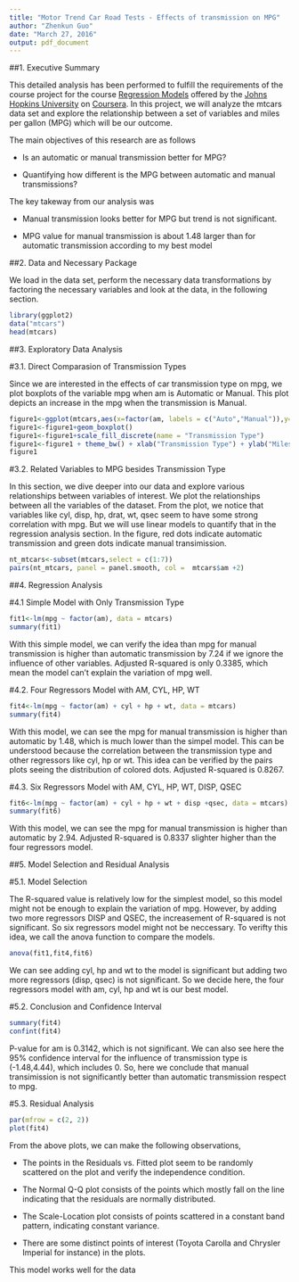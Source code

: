 ```yaml
---
title: "Motor Trend Car Road Tests - Effects of transmission on MPG"
author: "Zhenkun Guo"
date: "March 27, 2016"
output: pdf_document
---
```

##1. Executive Summary

This detailed analysis has been performed to fulfill the requirements of the course project for the course [Regression Models](https://www.coursera.org/course/regmods) offered by the [Johns Hopkins University](https://www.coursera.org/jhu) on [Coursera](https://www.coursera.org/). In this project, we will analyze the mtcars data set and explore the relationship between a set of variables and miles per gallon (MPG) which will be our outcome.

The main objectives of this research are as follows

* Is an automatic or manual transmission better for MPG?

* Quantifying how different is the MPG between automatic and manual transmissions?

The key takeway from our analysis was

* Manual transmission looks better for MPG but trend is not significant.

* MPG value for manual transmission is about 1.48 larger than for automatic transmission according to my         best model

##2. Data and Necessary Package

We load in the data set, perform the necessary data transformations by factoring the necessary variables and look at the data, in the following section.

```r
library(ggplot2)
data("mtcars")
head(mtcars)
```

##3. Exploratory Data Analysis

#3.1. Direct Comparasion of Transmission Types

Since we are interested in the effects of car transmission type on mpg, we plot boxplots of the variable mpg when am is Automatic or Manual. This plot depicts an increase in the mpg when the transmission is Manual.

```r
figure1<-ggplot(mtcars,aes(x=factor(am, labels = c("Auto","Manual")),y=mpg,fill=factor(am, labels = c("Auto","Manual"))))
figure1<-figure1+geom_boxplot()
figure1<-figure1+scale_fill_discrete(name = "Transmission Type")
figure1<-figure1 + theme_bw() + xlab("Transmission Type") + ylab("Miles Per Gallon")
figure1
```

#3.2. Related Variables to MPG besides Transmission Type

In this section, we dive deeper into our data and explore various relationships between variables of interest. We plot the relationships between all the variables of the dataset. From the plot, we notice that variables like cyl, disp, hp, drat, wt, qsec seem to have some strong correlation with mpg. But we will use linear models to quantify that in the regression analysis section. In the figure, red dots indicate automatic transmission and green dots indicate manual transimission.

```r
nt_mtcars<-subset(mtcars,select = c(1:7))
pairs(nt_mtcars, panel = panel.smooth, col =  mtcars$am +2)
```

##4. Regression Analysis

#4.1 Simple Model with Only Transmission Type

```r
fit1<-lm(mpg ~ factor(am), data = mtcars)
summary(fit1)
```

With this simple model, we can verify the idea than mpg for manual transmission is higher than automatic transmission by 7.24 if we ignore the influence of other variables. Adjusted R-squared is only 0.3385, which mean the model can't explain the variation of mpg well.

#4.2. Four Regressors Model with AM, CYL, HP, WT

```r
fit4<-lm(mpg ~ factor(am) + cyl + hp + wt, data = mtcars)
summary(fit4)
```

With this model, we can see the mpg for manual transmission is higher than automatic by 1.48, which is much lower than the simpel model. This can be understood because the correlation between the transmission type and other regressors like cyl, hp or wt. This idea can be verified by the pairs plots seeing the distribution of colored dots. Adjusted R-squared is 0.8267.

#4.3. Six Regressors Model with AM, CYL, HP, WT, DISP, QSEC

```r
fit6<-lm(mpg ~ factor(am) + cyl + hp + wt + disp +qsec, data = mtcars)
summary(fit6)
```

With this model, we can see the mpg for manual transmission is higher than automatic by 2.94. Adjusted R-squared is 0.8337 slighter higher than the four regressors model.

##5. Model Selection and Residual Analysis

#5.1. Model Selection

The R-squared value is relatively low for the simplest model, so this model might not be enough to explain the variation of mpg. However, by adding two more regressors DISP and QSEC, the increasement of R-squared is not significant. So six regressors model might not be neccessary. To verifty this idea, we call the anova function to compare the models.

```r
anova(fit1,fit4,fit6)
```

We can see adding cyl, hp and wt to the model is significant but adding two more regressors (disp, qsec) is not significant. So we decide here, the four regressors model with am, cyl, hp and wt is our best model.

#5.2. Conclusion and Confidence Interval

```r
summary(fit4)
confint(fit4)
```

P-value for am is 0.3142, which is not significant. We can also see here the 95% confidence interval for the influence of transmission type is (-1.48,4.44), which includes 0. So, here we conclude that manual transimission is not significantly better than automatic transmission respect to mpg.

#5.3. Residual Analysis

```r
par(mfrow = c(2, 2))
plot(fit4)
```

From the above plots, we can make the following observations,

* The points in the Residuals vs. Fitted plot seem to be randomly scattered on the plot and verify the independence condition.

* The Normal Q-Q plot consists of the points which mostly fall on the line indicating that the residuals are normally distributed.

* The Scale-Location plot consists of points scattered in a constant band pattern, indicating constant variance.

* There are some distinct points of interest (Toyota Carolla and Chrysler Imperial for instance) in the plots.

This model works well for the data